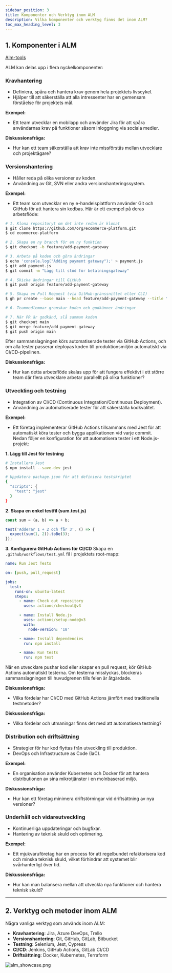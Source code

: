 ```yaml
---
sidebar_position: 3
title: Komponenter och Verktyg inom ALM
description: Vilka komponenter och verktyg finns det inom ALM?
toc_max_heading_level: 3
---
```



## 1. Komponenter i ALM

[Alm-tools](https://h9gng3.csb.app/alm-tools.html)

ALM kan delas upp i flera nyckelkomponenter:

### Kravhantering

- Definiera, spåra och hantera krav genom hela projektets livscykel.
- Hjälper till att säkerställa att alla intressenter har en gemensam förståelse för projektets mål.

**Exempel:**

- Ett team utvecklar en mobilapp och använder Jira för att spåra användarnas krav på funktioner såsom inloggning via sociala medier.

**Diskussionsfråga:**

- Hur kan ett team säkerställa att krav inte missförstås mellan utvecklare och projektägare?

### Versionshantering

- Håller reda på olika versioner av koden.
- Användning av Git, SVN eller andra versionshanteringssystem.

**Exempel:**

- Ett team som utvecklar en ny e-handelsplattform använder Git och GitHub för att hantera sin kodbas. Här är ett exempel på deras arbetsflöde:

```bash
# 1. Klona repositoryt om det inte redan är klonat
$ git clone https://github.com/org/ecommerce-platform.git
$ cd ecommerce-platform

# 2. Skapa en ny branch för en ny funktion
$ git checkout -b feature/add-payment-gateway

# 3. Arbeta på koden och göra ändringar
$ echo 'console.log("Adding payment gateway");' > payment.js
$ git add payment.js
$ git commit -m "Lägg till stöd för betalningsgateway"

# 4. Skicka ändringar till GitHub
$ git push origin feature/add-payment-gateway

# 5. Skapa en Pull Request (via GitHub-gränssnittet eller CLI)
$ gh pr create --base main --head feature/add-payment-gateway --title "Lägg till betalningsgateway" --body "Denna PR implementerar stöd för betalningar."

# 6. Teammedlemmar granskar koden och godkänner ändringar

# 7. När PR är godkänd, slå samman koden
$ git checkout main
$ git merge feature/add-payment-gateway
$ git push origin main

```

Efter sammanslagningen körs automatiserade tester via GitHub Actions, och om alla tester passerar deployas koden till produktionsmiljön automatiskt via CI/CD-pipelinen.

**Diskussionsfråga:**

- Hur kan detta arbetsflöde skalas upp för att fungera effektivt i ett större team där flera utvecklare arbetar parallellt på olika funktioner?

### Utveckling och testning

- Integration av CI/CD (Continuous Integration/Continuous Deployment).
- Användning av automatiserade tester för att säkerställa kodkvalitet.

**Exempel:**

- Ett företag implementerar GitHub Actions tillsammans med Jest för att automatiskt köra tester och bygga applikationen vid varje commit. Nedan följer en konfiguration för att automatisera tester i ett Node.js-projekt:

**1. Lägg till Jest för testning**

```bash
# Installera Jest
$ npm install --save-dev jest

# Uppdatera package.json för att definiera testskriptet
{
  "scripts": {
    "test": "jest"
  }
}
```

**2. Skapa en enkel testfil (sum.test.js)**

```jsx
const sum = (a, b) => a + b;

test('Adderar 1 + 2 och får 3', () => {
  expect(sum(1, 2)).toBe(3);
});
```

**3. Konfigurera GitHub Actions för CI/CD**
Skapa en `.github/workflows/test.yml` fil i projektets root-mapp:

```yaml
name: Run Jest Tests

on: [push, pull_request]

jobs:
  test:
    runs-on: ubuntu-latest
    steps:
      - name: Check out repository
        uses: actions/checkout@v3

      - name: Install Node.js
        uses: actions/setup-node@v3
        with:
          node-version: '18'

      - name: Install dependencies
        run: npm install

      - name: Run tests
        run: npm test
```

När en utvecklare pushar kod eller skapar en pull request, kör GitHub Actions automatiskt testerna. Om testerna misslyckas, blockeras sammanslagningen till huvudgrenen tills felen är åtgärdade.

**Diskussionsfråga:**

- Vilka fördelar har CI/CD med GitHub Actions jämfört med traditionella testmetoder?

**Diskussionsfråga:**

- Vilka fördelar och utmaningar finns det med att automatisera testning?

### Distribution och driftsättning

- Strategier för hur kod flyttas från utveckling till produktion.
- DevOps och Infrastructure as Code (IaC).

**Exempel:**

- En organisation använder Kubernetes och Docker för att hantera distributionen av sina mikrotjänster i en molnbaserad miljö.

**Diskussionsfråga:**

- Hur kan ett företag minimera driftstörningar vid driftsättning av nya versioner?

### Underhåll och vidareutveckling

- Kontinuerliga uppdateringar och bugfixar.
- Hantering av teknisk skuld och optimering.

**Exempel:**

- Ett mjukvaruföretag har en process för att regelbundet refaktorisera kod och minska teknisk skuld, vilket förhindrar att systemet blir svårhanterligt över tid.

**Diskussionsfråga:**

- Hur kan man balansera mellan att utveckla nya funktioner och hantera teknisk skuld?

---

## 2. Verktyg och metoder inom ALM

<CollapsibleCard title="Verktyg och metoder inom ALM" preview>
<AlmTools />
</CollapsibleCard>

Några vanliga verktyg som används inom ALM:

- **Kravhantering**: Jira, Azure DevOps, Trello
- **Versionshantering**: Git, GitHub, GitLab, Bitbucket
- **Testning**: Selenium, Jest, Cypress
- **CI/CD**: Jenkins, GitHub Actions, GitLab CI/CD
- **Driftsättning**: Docker, Kubernetes, Terraform

![alm_showcase.png](./assets/alm_showcase.jpg)